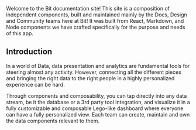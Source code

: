 Welcome to the Bit documentation site! This site is a composition of independent components, built and maintained mainly by the Docs, Design and Community teams here at Bit! It was built from React, Markdown, and Node components we have crafted specifically for the purpose and needs of this app.

## Introduction

<!-- During this quick start, you will learn to create your own **composable analytics dashboard**. We will show you how simple it is to build even a complex app like an analytics dashboard made from components! -->
In a world of Data, data presentation and analytics are fundamental tools for steering almost any activity. However, connecting all the different pieces and bringing the right data to the right people in a highly personalized experience can be hard.

Through components and composability, you can tap directly into any data stream, be it the database or a 3rd party tool integration, and visualize it in a fully customizable and composable Lego-like dashboard where everyone can have a fully personalized view.
Each team can create, maintain and own the data components relevant to them.

<!-- In this example quick start we'll install Bit, create a workspace, and use a few ready-made components from our basic Team Bit analytics dashboard to kickstart your own composable data analytics experience.
Check out this sample dashboard with mock data to see component-driven analytics in action, then start creating your own experience! -->

